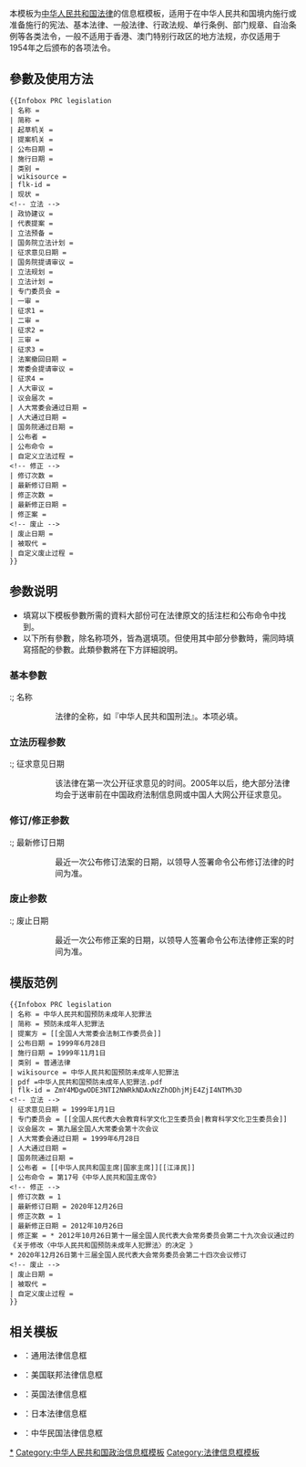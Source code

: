 <includeonly><!-- 在這裡加入模板的保護標識 --></includeonly><noinclude>{{Documentation subpage}}</noinclude>
<!-- 在本行下編輯模板說明 -->
{{esoteric}}
{{Infobox PRC legislation
| 名称 = {{{名称}}}
| 简称 = {{{简称}}}
| 起草机关 = {{{起草机关}}}
| 提案机关 = {{{提案机关}}}
| 公布日期 = {{{公布日期}}}
| 施行日期 = {{{施行日期}}}
| 类别 = {{{类别}}}
| wikisource = {{{维基文库}}}
| flk-id = {{{国家法律法规数据库}}}
<!-- 立法 -->
| 政协建议 = {{{政协建议}}}
| 代表提案 = {{{代表提案}}}
| 立法预备 = {{{立法预备}}}
| 国务院立法计划 = {{{国务院立法计划}}}
| 征求意见日期 = {{{征求意见日期}}}{{{征求0}}}
| 国务院提请审议 = {{{国务院提请审议}}}
| 立法规划 = {{{立法规划}}}
| 立法计划 = {{{立法计划}}}
| 专门委员会 = {{{专门委员会}}}
| 一审 = {{{一审}}}
| 征求1 = {{{征求1}}}
| 二审 = {{{二审}}}
| 征求2 = {{{征求2}}}
| 三审 = {{{三审}}}
| 征求3 = {{{征求3}}}
| 法案撤回日期 = {{{法案撤回日期}}}
| 常委会提请审议 = {{{常委会提请审议}}}
| 征求4 = {{{征求4}}}
| 人大审议 = {{{人大审议}}}
| 议会届次 = {{{议会届次}}}
| 人大常委会通过日期 = {{{人大常委会通过日期}}}
| 人大通过日期 = {{{人大通过日期}}}
| 国务院通过日期 = {{{国务院通过日期}}}
| 公布者 = {{{公布者}}}
| 公布命令 = {{{公布命令}}}
<!-- 修正 -->
| 修订次数 = {{{修订次数}}}
| 最新修订日期 = {{{最新修订日期}}}
| 修正次数 = {{{修正次数}}}
| 最新修正日期 = {{{最新修正日期}}}
| 修正案 = {{{修正案}}}
<!-- 废止 -->
| 废止日期 = {{{废止日期}}}
| 被取代 = {{{被取代}}}
| 自定义废止过程 = {{{自定义废止过程}}}
}}

本模板为[[中华人民共和国法律]]的信息框模板，适用于在中华人民共和国境内施行或准备施行的宪法、基本法律、一般法律、行政法规、单行条例、部门规章、自治条例等各类法令，一般不适用于香港、澳门特别行政区的地方法规，亦仅适用于1954年之后颁布的各项法令。

== 參數及使用方法 ==
<pre style="overflow: auto">
{{Infobox PRC legislation
| 名称 =
| 简称 = 
| 起草机关 = 
| 提案机关 = 
| 公布日期 = 
| 施行日期 = 
| 类别 = 
| wikisource = 
| flk-id = 
| 现状 = 
<!-- 立法 -->
| 政协建议 = 
| 代表提案 = 
| 立法预备 = 
| 国务院立法计划 = 
| 征求意见日期 = 
| 国务院提请审议 = 
| 立法规划 = 
| 立法计划 = 
| 专门委员会 =
| 一审 = 
| 征求1 = 
| 二审 = 
| 征求2 = 
| 三审 = 
| 征求3 = 
| 法案撤回日期 = 
| 常委会提请审议 = 
| 征求4 = 
| 人大审议 = 
| 议会届次 = 
| 人大常委会通过日期 = 
| 人大通过日期 = 
| 国务院通过日期 = 
| 公布者 = 
| 公布命令 = 
| 自定义立法过程 = 
<!-- 修正 -->
| 修订次数 = 
| 最新修订日期 = 
| 修正次数 = 
| 最新修正日期 = 
| 修正案 = 
<!-- 废止 -->
| 废止日期 = 
| 被取代 = 
| 自定义废止过程 = 
}}
</pre>

== 参数说明 ==
* 填寫以下模板參數所需的資料大部份可在法律原文的括注栏和公布命令中找到。
* 以下所有參數，除名称项外，皆為選填项。但使用其中部分參數時，需同時填寫搭配的參數。此類參數將在下方詳細說明。

=== 基本參數 ===
:; 名称
:: 法律的全称，如『中华人民共和国刑法』。本项必填。
:; 简称
:: 该法律的简称或通称，如『刑法』。
:; 提案机关（2018年以前的法律填“提案方”）
:: 提出该法律案的机构，一般是对外征求意见的部门。基本法律和一般法律的提案方一般是[[全国人大常委会法制工作委员会]]，行政法规的提案方一般是[[国务院法制办公室]]（2018年后改为[[中华人民共和国司法部]]）或国务院有关部委，国务院部门规章的提案方一般是国务院各部委。地方性法规参照填写。
:; 公布日期
:: 该法律首次公布的日期。
:; 施行日期
:: 法律首次正式施行的日期。公布之日起施行的，此栏填写公布日日期。
:; 类别
:: 法律所属的类别。一般分为宪法、基本法律(全国人大通过)、普通法律(全国人大常委会通过)、行政法规(国务院常务会议或其他有关机构通过)、部门规章(国务院部委或其他有关机构公布)、单行条例、自治条例(地方人大通过)等，详见[[中华人民共和国法律]]。
:; wikisource
:: 该法律在维基文库的文本，一般填全称。有多个文本时，填“wikisource1”、“wikisource2”、“wikisource3”，最多五项。
:; flk-id
:: 该法律在[[国家法律法规数据库]]的文本，填写页面id。有多个文本时，填“flk-id1”、“flk-id2”、“flk-id3”，最多五项。
:; 现状
:: 该法律适用的现状，施行中的法律不填本项。其他情况分下列情况填写：“审议”指法律草案正在审议中；“未通过”指草案未获人大通过；“未生效”指法律尚未生效；“部分”指部分生效，如民法总则部分取代民法通则的内容；“废止”指法案已被有关机关废止。

=== 立法历程参数 ===
:; 征求意见日期
:: 该法律在第一次公开征求意见的时间。2005年以后，绝大部分法律均会于送审前在中国政府法制信息网或中国人大网公开征求意见。
:; 议会届次
:: 通过本法规的全国人大及其常委会会议届次，如“第一届全国人民代表大会第一次会议”、“第一届全国人大常委会第一次会议”。行政机关颁布的法规和地方法规不填本项。
:; 专门委员会
:: 审议本法规的全国人大专门委员会，如“[[全国人民代表大会外事委员会]]”。行政机关颁布的法规不填本项。
:; 人大常委会通过日期
:: 一般法律在全国人大常委会获得通过的日期。宪法、基本法律、行政法规和地方法规不填本项。
:; 人大通过日期
:: 宪法、基本法律在全国人大获得通过的日期。普通法律、行政法规和地方法规不填本项。
:; 国务院通过日期
:: 行政法规在国务院常务会议获得通过的日期。法律、国务院部门规章和地方法规不填本项。
:; 公布者
:: 签署公布命令的领导人官衔和姓名。<nowiki>如“[[国家主席]][[习近平]]”、“[[国务院总理]][[李克强]]”或“[[科学技术部部长]][[万钢]]”</nowiki>。由机构公布的，填写机构名，如“第一届全国人民代表大会第一次会议主席团”。
:; 公布命令
:: 公布本法律的命令名称。如“第1号《中华人民共和国主席令》”、“第1号《中华人民共和国国务院令》”或“第1号《福建省人民政府令》”。
:; 自定义立法过程
:: 国务院部门规章或地方法规，参照行政法规或全国性法律立法过程，自定义本项内容。1978年以前颁布的法令，一般不适用于本模板预设立法过程，也应自定义内容。

=== 修订/修正参数 ===
:; 最新修订日期
:: 最近一次公布修订法案的日期，以领导人签署命令公布修订法律的时间为准。
:; 修订次数
:: 本法律的修订次数。
:; 最新修正日期
:: 最近一次公布修正案的日期，以领导人签署命令公布法律修正案的时间为准。
:; 修正次数
:: 本法律的修正次数。
:; 修正案
:: 本法律的修正案，参照法律原文前的修正说明内容填写。

=== 废止参数 ===
:; 废止日期
:: 最近一次公布修正案的日期，以领导人签署命令公布法律修正案的时间为准。
:; 被取代
:: 替代本法律的法律案名称。
:; 自定义废除过程
:: 本法废除的过程，参照立法过程填写。


== 模版范例 ==
{{Infobox PRC legislation
| 名称 = 中华人民共和国预防未成年人犯罪法
| 简称 = 预防未成年人犯罪法
| 提案方 = [[全国人大常委会法制工作委员会]]
| 公布日期 = 1999年6月28日
| 施行日期 = 1999年11月1日
| 类别 = 普通法律
| wikisource = 中华人民共和国预防未成年人犯罪法
| pdf =中华人民共和国预防未成年人犯罪法.pdf
| flk-id = ZmY4MDgwODE3NTI2NWRkNDAxNzZhODhjMjE4ZjI4NTM%3D
<!-- 立法 -->
| 征求意见日期 = 1999年1月1日
| 专门委员会 = [[全国人民代表大会教育科学文化卫生委员会|教育科学文化卫生委员会]]
| 议会届次 = 第九届全国人大常委会第十次会议
| 人大常委会通过日期 = 1999年6月28日
| 人大通过日期 = 
| 国务院通过日期 = 
| 公布者 = [[中华人民共和国主席|国家主席]][[江泽民]]
| 公布命令 = 第17号《中华人民共和国主席令》
<!-- 修正 -->
| 修订次数 = 1
| 最新修订日期 = 2020年12月26日
| 修正次数 = 1
| 最新修正日期 = 2012年10月26日
| 修正案 = * 2012年10月26日第十一届全国人民代表大会常务委员会第二十九次会议通过的《关于修改〈中华人民共和国预防未成年人犯罪法〉的决定 》
* 2020年12月26日第十三届全国人民代表大会常务委员会第二十四次会议修订
<!-- 废止 -->
| 废止日期 = 
| 被取代 = 
| 自定义废止过程 = 
}}
<pre style="overflow: auto">
{{Infobox PRC legislation
| 名称 = 中华人民共和国预防未成年人犯罪法
| 简称 = 预防未成年人犯罪法
| 提案方 = [[全国人大常委会法制工作委员会]]
| 公布日期 = 1999年6月28日
| 施行日期 = 1999年11月1日
| 类别 = 普通法律
| wikisource = 中华人民共和国预防未成年人犯罪法
| pdf =中华人民共和国预防未成年人犯罪法.pdf
| flk-id = ZmY4MDgwODE3NTI2NWRkNDAxNzZhODhjMjE4ZjI4NTM%3D
<!-- 立法 -->
| 征求意见日期 = 1999年1月1日
| 专门委员会 = [[全国人民代表大会教育科学文化卫生委员会|教育科学文化卫生委员会]]
| 议会届次 = 第九届全国人大常委会第十次会议
| 人大常委会通过日期 = 1999年6月28日
| 人大通过日期 = 
| 国务院通过日期 = 
| 公布者 = [[中华人民共和国主席|国家主席]][[江泽民]]
| 公布命令 = 第17号《中华人民共和国主席令》
<!-- 修正 -->
| 修订次数 = 1
| 最新修订日期 = 2020年12月26日
| 修正次数 = 1
| 最新修正日期 = 2012年10月26日
| 修正案 = * 2012年10月26日第十一届全国人民代表大会常务委员会第二十九次会议通过的《关于修改〈中华人民共和国预防未成年人犯罪法〉的决定 》
* 2020年12月26日第十三届全国人民代表大会常务委员会第二十四次会议修订
<!-- 废止 -->
| 废止日期 = 
| 被取代 = 
| 自定义废止过程 = 
}}</pre>

== 相关模板 ==
* {{tl|Infobox legislation}}：通用法律信息框
* {{tl|Infobox U.S. legislation}}：美国联邦法律信息框
* {{tl|Infobox UK legislation}}：英国法律信息框
* {{tl|日本法律}}：日本法律信息框
* {{tl|中华民国法律信息框}}：中华民国法律信息框

<includeonly>
<!-- 本行下加入模板的分類 -->
[[Category:中华人民共和国法律|*]][[Category:中华人民共和国政治信息框模板]]
[[Category:法律信息框模板]]
</includeonly>
